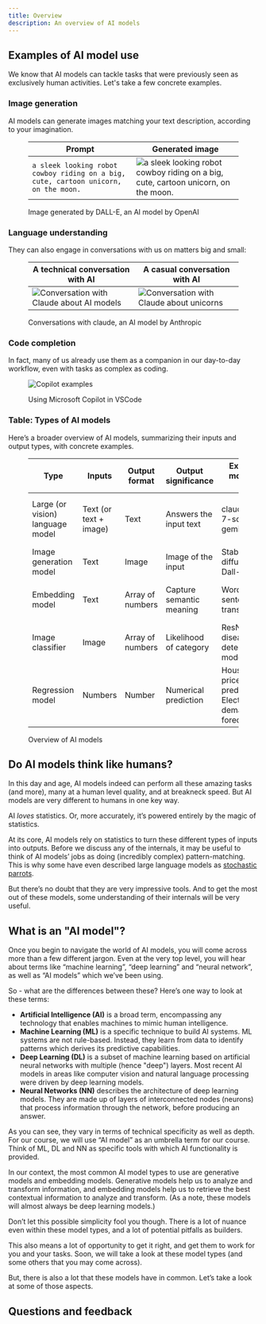 ```yaml
---
title: Overview
description: An overview of AI models
---
```


## <i class="fa-solid fa-chalkboard-user"></i> Examples of AI model use

We know that AI models can tackle tasks that were previously seen as exclusively human activities. Let's take a few concrete examples.

### Image generation

AI models can generate images matching your text description, according to your imagination.

<figure>

| Prompt | Generated image |
| --- | --- |
| `a sleek looking robot cowboy riding on a big, cute, cartoon unicorn, on the moon.` | ![a sleek looking robot cowboy riding on a big, cute, cartoon unicorn, on the moon.](./_img/10_generated_unicorn.png) |

<figcaption>Image generated by DALL-E, an AI model by OpenAI</figcaption>
</figure>

### Language understanding

They can also engage in conversations with us on matters big and small:

<figure>

| A technical conversation with AI | A casual conversation with AI |
| --- | --- |
| ![Conversation with Claude about AI models](./_img/10_chat_example_1.png) | ![Conversation with Claude about unicorns](./_img/10_chat_example_2.png) |

<figcaption>Conversations with claude, an AI model by Anthropic</figcaption>
</figure>

### Code completion

In fact, many of us already use them as a companion in our day-to-day workflow, even with tasks as complex as coding.

<figure>

![Copilot examples](./_img/10_copilot_example.png)

<figcaption>Using Microsoft Copilot in VSCode</figcaption>
</figure>

### Table: Types of AI models

Here’s a broader overview of AI models, summarizing their inputs and output types, with concrete examples.

<figure>

| Type | Inputs | Output format | Output significance | Example models / use | Example input | Example output |
| --- | --- | --- | --- | --- | --- | --- |
| Large (or vision) language model | Text (or text + image) | Text | Answers the input text | claude-3-7-sonnet, gemini-2.0 | Where is the capital of France? | The capital of France is Paris |
| Image generation model | Text | Image | Image of the input | Stable diffusion, Dall-E | Image of a cute red dog | ![Image of a dog](./_img/10_cute_dog.png) |
| Embedding model | Text | Array of numbers | Capture semantic meaning | Word2vec, sentence-transformers | Image of a cute red dog | [0.0149, 0.8932, …, 0.0589] |
| Image classifier  | Image | Array of numbers | Likelihood of category | ResNet, disease detection models | ![Image of a dog](./_img/10_cute_dog.png) | [0.958, 0.042] |
| Regression model | Numbers | Number | Numerical prediction | Housing price prediction, Electricity demand forecasting | [4, 950, 1985, 2010, 10011, 0] | 2585913 |

<figcaption>Overview of AI models</figcaption>
</figure>

## <i class="fa-solid fa-chalkboard-user"></i> Do AI models think like humans?

In this day and age, AI models indeed can perform all these amazing tasks (and more), many at a human level quality, and at breakneck speed. But AI models are very different to humans in one key way.

AI *loves* statistics. Or, more accurately, it’s powered entirely by the magic of statistics.

At its core, AI models rely on statistics to turn these different types of inputs into outputs. Before we discuss any of the internals, it may be useful to think of AI models’ jobs as doing (incredibly complex) pattern-matching. This is why some have even described large language models as [stochastic parrots](https://en.wikipedia.org/wiki/Stochastic_parrot).

But there’s no doubt that they are very impressive tools. And to get the most out of these models, some understanding of their internals will be very useful.

## <i class="fa-solid fa-chalkboard-user"></i> What is an "AI model"?

Once you begin to navigate the world of AI models, you will come across more than a few different jargon. Even at the very top level, you will hear about terms like “machine learning”, “deep learning” and “neural network”, as well as “AI models” which we’ve been using.

So - what are the differences between these? Here’s one way to look at these terms:

- **Artificial Intelligence (AI)** is a broad term, encompassing any technology that enables machines to mimic human intelligence.
- **Machine Learning (ML)** is a specific technique to build AI systems. ML systems are not rule-based. Instead, they learn from data to identify patterns which derives its predictive capabilities.
- **Deep Learning (DL)** is a subset of machine learning based on artificial neural networks with multiple (hence "deep") layers. Most recent AI models in areas like computer vision and natural language processing were driven by deep learning models.
- **Neural Networks (NN)** describes the architecture of deep learning models. They are made up of layers of interconnected nodes (neurons) that process information through the network, before producing an answer.

As you can see, they vary in terms of technical specificity as well as depth. For our course, we will use “AI model” as an umbrella term for our course. Think of ML, DL and NN as specific tools with which AI functionality is provided.

In our context, the most common AI model types to use are generative models and embedding models. Generative models help us to analyze and transform information, and embedding models help us to retrieve the best contextual information to analyze and transform. (As a note, these models will almost always be deep learning models.)

Don’t let this possible simplicity fool you though. There is a lot of nuance even within these model types, and a lot of potential pitfalls as builders.

This also means a lot of opportunity to get it right, and get them to work for you and your tasks. Soon, we will take a look at these model types (and some others that you may come across).

But, there is also a lot that these models have in common. Let’s take a look at some of those aspects.

## Questions and feedback


<DocsFeedback/>
